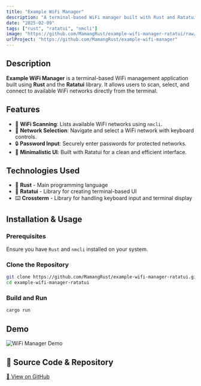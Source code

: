 ```yaml
---
title: "Example WiFi Manager"
description: "A terminal-based WiFi manager built with Rust and Ratatui."
date: "2025-02-09"
tags: ["rust", "ratatui", "nmcli"]
image: "https://github.com/MamangRust/example-wifi-manager-ratatui/raw/main/image/example.png?raw=true"
urlProject: "https://github.com/MamangRust/example-wifi-manager"
---
```


## Description
**Example WiFi Manager** is a terminal-based WiFi management application built using **Rust** and the **Ratatui** library. It allows users to scan, select, and connect to available WiFi networks directly from the terminal.

## Features
- 🚀 **WiFi Scanning**: Lists available WiFi networks using `nmcli`.
- 🎯 **Network Selection**: Navigate and select a WiFi network with keyboard controls.
- 🔒 **Password Input**: Securely enter passwords for protected networks.
- 🎨 **Minimalistic UI**: Built with Ratatui for a clean and efficient interface.

## Technologies Used
- 🦀 **Rust** - Main programming language
- 🎨 **Ratatui** - Library for creating terminal-based UI
- ⌨️ **Crossterm** - Library for handling keyboard input and terminal display

## Installation & Usage
### Prerequisites
Ensure you have `Rust` and `nmcli` installed on your system.

### Clone the Repository
```bash
git clone https://github.com/MamangRust/example-wifi-manager-ratatui.git
cd example-wifi-manager-ratatui
```

### Build and Run
```bash
cargo run
```

## Demo

<img src="https://github.com/MamangRust/example-wifi-manager-ratatui/raw/main/image/example.png?raw=true" alt="WiFi Manager Demo" />

## 🔗 Source Code & Repository
[📌 View on GitHub](https://github.com/MamangRust/example-wifi-manager-ratatui)
